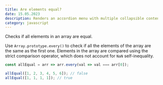 ```yaml
---
title: Are elements equal?
date: 15.05.2023
description: Renders an accordion menu with multiple collapsible content elements.
category: javascript
---
```


Checks if all elements in an array are equal.

Use `Array.prototype.every()` to check if all the elements of the array are the same as the first one.
Elements in the array are compared using the strict comparison operator, which does not account for `NaN` self-inequality.

```js
const allEqual = arr => arr.every(val => val === arr[0]);
```

```js
allEqual([1, 2, 3, 4, 5, 6]); // false
allEqual([1, 1, 1, 1]); // true
```
